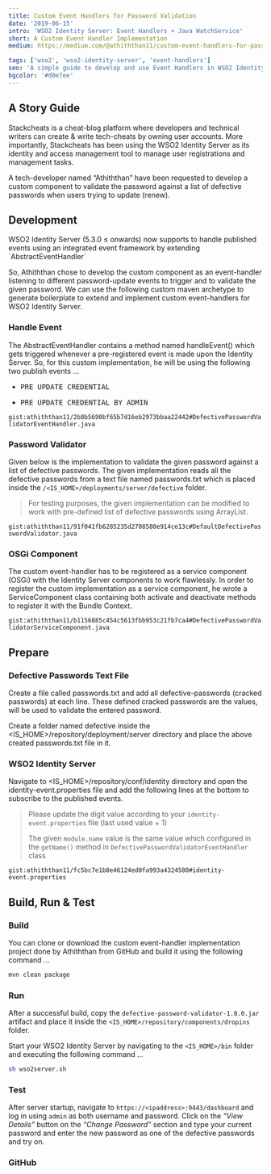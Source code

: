 ```yaml
---
title: Custom Event Handlers for Password Validation
date: '2019-06-15'
intro: 'WSO2 Identity Server: Event Handlers + Java WatchService'
short: A Custom Event Handler Implementation
medium: https://medium.com/@athiththan11/custom-event-handlers-for-password-validation-f5840f0cc60f

tags: ['wso2', 'wso2-identity-server', 'event-handlers']
seo: 'A simple guide to develop and use Event Handlers in WSO2 Identity Server'
bgcolor: '#d0e7ee'
---
```


## A Story Guide

Stackcheats is a cheat-blog platform where developers and technical writers can create & write tech-cheats by owning user accounts. More importantly, Stackcheats has been using the WSO2 Identity Server as its identity and access management tool to manage user registrations and management tasks.

A tech-developer named “Athiththan” have been requested to develop a custom component to validate the password against a list of defective passwords when users trying to update (renew).

## Development

<p class="quote text-secondary">
    WSO2 Identity Server (5.3.0 ≤ onwards) now supports to handle published events using an integrated event framework by extending `AbstractEventHandler`
</p>

So, Athiththan chose to develop the custom component as an event-handler listening to different password-update events to trigger and to validate the given password.
We can use the following custom maven archetype to generate boilerplate to extend and implement custom event-handlers for WSO2 Identity Server.

### Handle Event

The AbstractEventHandler contains a method named handleEvent() which gets triggered whenever a pre-registered event is made upon the Identity Server. So, for this custom implementation, he will be using the following two publish events …

- <pre>PRE_UPDATE_CREDENTIAL</pre>
- <pre>PRE_UPDATE_CREDENTIAL_BY_ADMIN</pre>

`gist:athiththan11/2b8b5690bf65b7d16eb2973bbaa22442#DefectivePasswordValidatorEventHandler.java`

### Password Validator

Given below is the implementation to validate the given password against a list of defective passwords. The given implementation reads all the defective passwords from a text file named passwords.txt which is placed inside the `/<IS_HOME>/deployments/server/defective` folder.

> For testing purposes, the given implementation can be modified to work with pre-defined list of defective passwords using ArrayList.

`gist:athiththan11/91f041fb6285235d2708580e914ce13c#DefaultDefectivePasswordValidator.java`

### OSGi Component

The custom event-handler has to be registered as a service component (OSGi) with the Identity Server components to work flawlessly. In order to register the custom implementation as a service component, he wrote a ServiceComponent class containing both activate and deactivate methods to register it with the Bundle Context.

`gist:athiththan11/b1156885c454c5613fbb953c21fb7ca4#DefectivePasswordValidatorServiceComponent.java`

## Prepare

### Defective Passwords Text File

Create a file called passwords.txt and add all defective-passwords (cracked passwords) at each line. These defined cracked passwords are the values, will be used to validate the entered password.

Create a folder named defective inside the <IS_HOME>/repository/deployment/server directory and place the above created passwords.txt file in it.

### WSO2 Identity Server

Navigate to <IS_HOME>/repository/conf/identity directory and open the identity-event.properties file and add the following lines at the bottom to subscribe to the published events.

> Please update the digit value according to your `identity-event.properties` file (last used value + 1)
>
> The given `module.name` value is the same value which configured in the `getName()` method in `DefectivePasswordValidatorEventHandler` class

`gist:athiththan11/fc5bc7e1b8e46124ed0fa993a4324580#identity-event.properties`

## Build, Run & Test

### Build

You can clone or download the custom event-handler implementation project done by Athiththan from GitHub and build it using the following command …

```bash
mvn clean package
```

### Run

After a successful build, copy the `defective-password-validator-1.0.0.jar` artifact and place it inside the `<IS_HOME>/repository/components/dropins` folder.

Start your WSO2 Identity Server by navigating to the `<IS_HOME>/bin` folder and executing the following command …

```bash
sh wso2server.sh
```

### Test

After server startup, navigate to `https://<ipaddress>:9443/dashboard` and log in using `admin` as both username and password. Click on the *“View Details”* button on the *“Change Password”* section and type your current password and enter the new password as one of the defective passwords and try on.

### GitHub

<Reference
    title="Defective Password Validator"
    description="Defective password validation using WSO2 Event Handlers extension"
    hyperlink="https://github.com/athiththan11/Defective-Password-Validator"
/>
